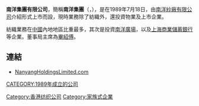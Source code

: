'''南洋集團有限公司'''，簡稱'''南洋集團'''（'''{{lang-en|Nanyang Holdings Limited}}'''，{{hkex|0212}}），是在1989年7月18日，由[[南洋紗廠有限公司|南洋紗廠有限公司]]介紹形式上市而設，現時業務除了紡織外，還投資物業及上市企業。

紡織業務在[[中國|中國]]內地地區比重最多，其次是投資[[南洋廣場|南洋廣場]]，以及[[上海商業儲蓄銀行|上海商業儲蓄銀行]]等企業。董事局主席為[[畢紹傅|畢紹傅]]。

==連結==
*[http://www.nanyangholdingslimited.com NanyangHoldingsLimited.com] {{Wayback|url=http://www.nanyangholdingslimited.com/ |date=20200628033615 }}

[[Category:香港纺织公司|Category:香港纺织公司]]
[[Category:家族式企業|Category:家族式企業]]
[[CATEGORY:1989年成立的公司|CATEGORY:1989年成立的公司]]